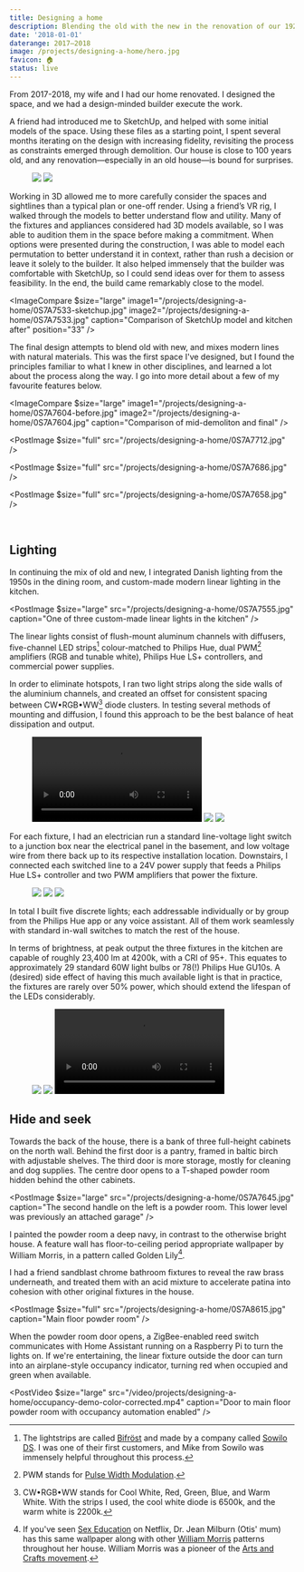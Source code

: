 ```yaml
---
title: Designing a home
description: Blending the old with the new in the renovation of our 1920s home, adventures in custom lighting fabrication, and learning how to model in 3D.
date: '2018-01-01'
daterange: 2017–2018
image: /projects/designing-a-home/hero.jpg
favicon: 🏠
status: live
---
```


From 2017-2018, my wife and I had our home renovated. I designed the space, and we had a design-minded builder execute the work.

A friend had introduced me to SketchUp, and helped with some initial models of the space. Using these files as a starting point, I spent several months iterating on the design with increasing fidelity, revisiting the process as constraints emerged through demolition. Our house is close to 100 years old, and any renovation—especially in an old house⁠—is bound for surprises.

<Figure $size="large">
  <Grid $gutter="calc(var(--spaceDefault) / 2)">
    <GridItem $width={{ sm: '50%' }}>
      <Img src="/projects/designing-a-home/IMG_0148.jpg" sizes="500px" />
    </GridItem>
    <GridItem $width={{ sm: '50%' }}>
      <Img src="/projects/designing-a-home/IMG_0343.jpg" sizes="500px" />
    </GridItem>
  </Grid>
</Figure>

Working in 3D allowed me to more carefully consider the spaces and sightlines than a typical plan or one-off render. Using a friend’s VR rig, I walked through the models to better understand flow and utility. Many of the fixtures and appliances considered had 3D models available, so I was able to audition them in the space before making a commitment. When options were presented during the construction, I was able to model each permutation to better understand it in context, rather than rush a decision or leave it solely to the builder. It also helped immensely that the builder was comfortable with SketchUp, so I could send ideas over for them to assess feasibility. In the end, the build came remarkably close to the model.

<ImageCompare
  $size="large"
  image1="/projects/designing-a-home/0S7A7533-sketchup.jpg"
  image2="/projects/designing-a-home/0S7A7533.jpg"
  caption="Comparison of SketchUp model and kitchen after"
  position="33"
/>

The final design attempts to blend old with new, and mixes modern lines with natural materials. This was the first space I've designed, but I found the principles familiar to what I knew in other disciplines, and learned a lot about the process along the way. I go into more detail about a few of my favourite features below.

<ImageCompare
  $size="large"
  image1="/projects/designing-a-home/0S7A7604-before.jpg"
  image2="/projects/designing-a-home/0S7A7604.jpg"
  caption="Comparison of mid-demoliton and final"
/>

<PostImage $size="full" src="/projects/designing-a-home/0S7A7712.jpg" />

<PostImage $size="full" src="/projects/designing-a-home/0S7A7686.jpg" />

<PostImage $size="full" src="/projects/designing-a-home/0S7A7658.jpg" />

<br />

## Lighting

In continuing the mix of old and new, I integrated Danish lighting from the 1950s in the dining room, and custom-made modern linear lighting in the kitchen.

<PostImage
  $size="large"
  src="/projects/designing-a-home/0S7A7555.jpg"
  caption="One of three custom-made linear lights in the kitchen"
/>

The linear lights consist of flush-mount aluminum channels with diffusers, five-channel LED strips[^1] colour-matched to Philips Hue, dual PWM[^2] amplifiers (RGB and tunable white), Philips Hue LS+ controllers, and commercial power supplies.

In order to eliminate hotspots, I ran two light strips along the side walls of the aluminium channels, and created an offset for consistent spacing between CW•RGB•WW[^3] diode clusters. In testing several methods of mounting and diffusion, I found this approach to be the best balance of heat dissipation and output.

<Figure $size="large">
  <Grid $gutter="calc(var(--spaceDefault) / 2)">
    <GridItem $width={{ sm: '1/3 * 100%' }}>
      <Video src="/video/projects/designing-a-home/light-assembly.mp4" />
    </GridItem>
    <GridItem $width={{ sm: '1/3 * 100%' }}>
      <Img src="/projects/designing-a-home/IMG_0164x.jpg" sizes="400px" />
    </GridItem>
    <GridItem $width={{ sm: '1/3 * 100%' }}>
      <Img src="/projects/designing-a-home/IMG_0140.jpg" sizes="400px" />
    </GridItem>
  </Grid>
</Figure>

For each fixture, I had an electrician run a standard line-voltage light switch to a junction box near the electrical panel in the basement, and low voltage wire from there back up to its respective installation location. Downstairs, I connected each switched line to a 24V power supply that feeds a Philips Hue LS+ controller and two PWM amplifiers that power the fixture.

<Figure $size="large">
  <Grid $gutter="calc(var(--spaceDefault) / 2)">
    <GridItem $width={{ sm: '1/3 * 100%' }}>
      <Img src="/projects/designing-a-home/IMG_0039.jpg" sizes="400px" />
    </GridItem>
    <GridItem $width={{ sm: '1/3 * 100%' }}>
      <Img src="/projects/designing-a-home/IMG_0164.jpg" sizes="400px" />
    </GridItem>
    <GridItem $width={{ sm: '1/3 * 100%' }}>
      <Img src="/projects/designing-a-home/IMG_0591.jpg" sizes="400px" />
    </GridItem>
  </Grid>
</Figure>

In total I built five discrete lights; each addressable individually or by group from the Philips Hue app or any voice assistant. All of them work seamlessly with standard in-wall switches to match the rest of the house.

In terms of brightness, at peak output the three fixtures in the kitchen are capable of roughly 23,400 lm at 4200k, with a CRI of 95+. This equates to approximately 29 standard 60W light bulbs or 78(!) Philips Hue GU10s. A (desired) side effect of having this much available light is that in practice, the fixtures are rarely over 50% power, which should extend the lifespan of the LEDs considerably.

<Figure $size="large">
  <Grid $gutter="calc(var(--spaceDefault) / 2)">
    <GridItem $width={{ sm: '1/3 * 100%' }}>
      <Img src="/projects/designing-a-home/corner.jpg" sizes="400px" />
    </GridItem>
    <GridItem $width={{ sm: '1/3 * 100%' }}>
      <Img src="/projects/designing-a-home/IMG_9681.jpg" sizes="400px" />
    </GridItem>
    <GridItem $width={{ sm: '1/3 * 100%' }}>
      <Video src="/video/projects/designing-a-home/controller-2.mp4" />
    </GridItem>
  </Grid>
</Figure>

## Hide and seek

Towards the back of the house, there is a bank of three full-height cabinets on the north wall. Behind the first door is a pantry, framed in baltic birch with adjustable shelves. The third door is more storage, mostly for cleaning and dog supplies. The centre door opens to a T-shaped powder room hidden behind the other cabinets.

<PostImage
  $size="large"
  src="/projects/designing-a-home/0S7A7645.jpg"
  caption="The second handle on the left is a powder room. This lower level was previously an attached garage"
/>

I painted the powder room a deep navy, in contrast to the otherwise bright house. A feature wall has floor-to-ceiling period appropriate wallpaper by William Morris, in a pattern called Golden Lily[^4].

I had a friend sandblast chrome bathroom fixtures to reveal the raw brass underneath, and treated them with an acid mixture to accelerate patina into cohesion with other original fixtures in the house.

<PostImage
  $size="full"
  src="/projects/designing-a-home/0S7A8615.jpg"
  caption="Main floor powder room"
/>

When the powder room door opens, a ZigBee-enabled reed switch communicates with Home Assistant running on a Raspberry Pi to turn the lights on. If we're entertaining, the linear fixture outside the door can turn into an airplane-style occupancy indicator, turning red when occupied and green when available.

<PostVideo
  $size="large"
  src="/video/projects/designing-a-home/occupancy-demo-color-corrected.mp4"
  caption="Door to main floor powder room with occupancy automation enabled"
/>

[^1]: The lightstrips are called [Bifröst](https://sowilodesign.com/collections/bifrost/products/bifrost-147-pro-led-strip) and made by a company called [Sowilo DS](https://sowilodesign.com/). I was one of their first customers, and Mike from Sowilo was immensely helpful throughout this process.
[^2]: PWM stands for [Pulse Width Modulation](https://en.wikipedia.org/wiki/Pulse-width_modulation).
[^3]: CW•RGB•WW stands for Cool White, Red, Green, Blue, and Warm White. With the strips I used, the cool white diode is 6500k, and the warm white is 2200k.
[^4]: If you've seen [Sex Education](https://www.netflix.com/title/80197526) on Netflix, Dr. Jean Milburn (Otis' mum) has this same wallpaper along with other [William Morris](https://en.wikipedia.org/wiki/William_Morris) patterns throughout her house. William Morris was a pioneer of the [Arts and Crafts movement](https://en.wikipedia.org/wiki/Arts_and_Crafts_movement).
